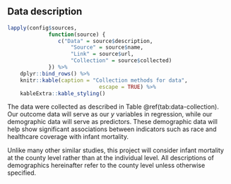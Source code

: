## Data description

```r
lapply(config$sources,
			 function(source) {
			 	c("Data" = source$description, 
			 		"Source" = source$name, 
			 		"Link" = source$url, 
			 		"Collection" = source$collected)
			 }) %>% 
	dplyr::bind_rows() %>% 
	knitr::kable(caption = "Collection methods for data",
							 escape = TRUE) %>% 
	kableExtra::kable_styling()
```

The data were collected as described in Table \@ref(tab:data-collection). Our outcome data will serve as our $y$ variables in regression, while our demographic data will serve as predictors. These demographic data will help show significant associations between indicators such as race and healthcare coverage with infant mortality.

Unlike many other similar studies, this project will consider infant mortality at the county level rather than at the individual level. All descriptions of demographics hereinafter refer to the county level unless otherwise specified.
